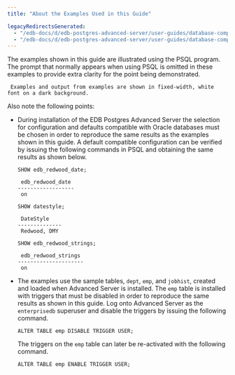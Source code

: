```yaml
---
title: "About the Examples Used in this Guide"

legacyRedirectsGenerated:
  - "/edb-docs/d/edb-postgres-advanced-server/user-guides/database-compatibility-for-oracle-developers-guide/13/about_the_examples_used_in_this_guide.html"
  - "/edb-docs/d/edb-postgres-advanced-server/user-guides/database-compatibility-for-oracle-developers-guide/latest/about_the_examples_used_in_this_guide.html"
---
```


<div id="about_the_examples_used_in_this_guide" class="registered_link"></div>

The examples shown in this guide are illustrated using the PSQL program. The prompt that normally appears when using PSQL is omitted in these examples to provide extra clarity for the point being demonstrated.

```text
 Examples and output from examples are shown in fixed-width, white font on a dark background.
```

Also note the following points:

-   During installation of the EDB Postgres Advanced Server the selection for configuration and defaults compatible with Oracle databases must be chosen in order to reproduce the same results as the examples shown in this guide. A default compatible configuration can be verified by issuing the following commands in PSQL and obtaining the same results as shown below.

    ```text
    SHOW edb_redwood_date;

     edb_redwood_date
    ------------------
     on

    SHOW datestyle;

     DateStyle
    --------------
     Redwood, DMY

    SHOW edb_redwood_strings;

     edb_redwood_strings
    ---------------------
     on
    ```

-   The examples use the sample tables, `dept`, `emp`, and `jobhist`, created and loaded when Advanced Server is installed. The `emp` table is installed with triggers that must be disabled in order to reproduce the same results as shown in this guide. Log onto Advanced Server as the `enterprisedb` superuser and disable the triggers by issuing the following command.

    ```text
    ALTER TABLE emp DISABLE TRIGGER USER;
    ```

    The triggers on the `emp` table can later be re-activated with the following command.

    ```text
    ALTER TABLE emp ENABLE TRIGGER USER;
    ```
